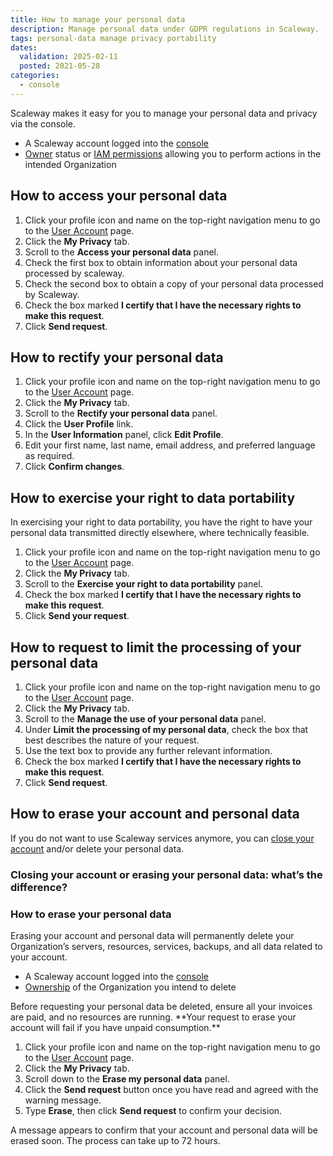 ```yaml
---
title: How to manage your personal data
description: Manage personal data under GDPR regulations in Scaleway.
tags: personal-data manage privacy portability
dates:
  validation: 2025-02-11
  posted: 2021-05-28
categories:
  - console
---
```



Scaleway makes it easy for you to manage your personal data and privacy via the console.

<Requirements />

- A Scaleway account logged into the [console](https://console.scaleway.com)
- [Owner](/iam/concepts/#owner) status or [IAM permissions](/iam/concepts/#permission) allowing you to perform actions in the intended Organization

## How to access your personal data

1. Click your profile icon and name on the top-right navigation menu to go to the [User Account](https://console.scaleway.com/account/privacy) page.
2. Click the **My Privacy** tab.
3. Scroll to the **Access your personal data** panel.
4. Check the first box to obtain information about your personal data processed by scaleway.
5. Check the second box to obtain a copy of your personal data processed by Scaleway.
6. Check the box marked **I certify that I have the necessary rights to make this request**.
7. Click **Send request**.

## How to rectify your personal data

1. Click your profile icon and name on the top-right navigation menu to go to the [User Account](https://console.scaleway.com/account/privacy) page.
2. Click the **My Privacy** tab.
3. Scroll to the **Rectify your personal data** panel.
4. Click the **User Profile** link.
5. In the **User Information** panel, click **Edit Profile**.
6. Edit your first name, last name, email address, and preferred language as required.
7. Click **Confirm changes**.

## How to exercise your right to data portability

In exercising your right to data portability, you have the right to have your personal data transmitted directly elsewhere, where technically feasible.

1. Click your profile icon and name on the top-right navigation menu to go to the [User Account](https://console.scaleway.com/account/privacy) page.
2. Click the **My Privacy** tab.
3. Scroll to the **Exercise your right to data portability** panel.
4. Check the box marked **I certify that I have the necessary rights to make this request**.
5. Click **Send your request**.

## How to request to limit the processing of your personal data

1. Click your profile icon and name on the top-right navigation menu to go to the [User Account](https://console.scaleway.com/account/privacy) page.
2. Click the **My Privacy** tab.
3. Scroll to the **Manage the use of your personal data** panel.
4. Under **Limit the processing of my personal data**, check the box that best describes the nature of your request.
5. Use the text box to provide any further relevant information.
6. Check the box marked **I certify that I have the necessary rights to make this request**.
7. Click **Send request**.

## How to erase your account and personal data

If you do not want to use Scaleway services anymore, you can [close your account](/account/how-to/close-account/) and/or delete your personal data.

### Closing your account or erasing your personal data: what’s the difference?

<CloseVsErase />

### How to erase your personal data

Erasing your account and personal data will permanently delete your Organization’s servers, resources, services, backups, and all data related to your account.

<Requirements />

- A Scaleway account logged into the [console](https://console.scaleway.com)
- [Ownership](/iam/concepts/#owner) of the Organization you intend to delete

<Message type="important">
  Before requesting your personal data be deleted, ensure all your invoices are paid, and no resources are running. **Your request to erase your account will fail if you have unpaid consumption.**
</Message>

1. Click your profile icon and name on the top-right navigation menu to go to the [User Account](https://console.scaleway.com/account/privacy) page.
2. Click the **My Privacy** tab.
3. Scroll down to the **Erase my personal data** panel.
4. Click the **Send request** button once you have read and agreed with the warning message.
5. Type **Erase**, then click **Send request** to confirm your decision.

A message appears to confirm that your account and personal data will be erased soon. The process can take up to 72 hours.
